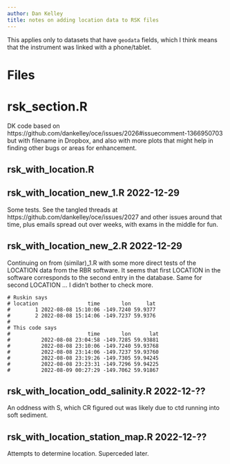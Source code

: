 ```yaml
---
author: Dan Kelley
title: notes on adding location data to RSK files
---
```


This applies only to datasets that have `geodata` fields, which I think means
that the instrument was linked with a phone/tablet.

# Files

# rsk_section.R

DK code based on https://github.com/dankelley/oce/issues/2026#issuecomment-1366950703 but with filename in Dropbox, and
also with more plots that might help in finding other bugs or areas for enhancement.


## rsk_with_location.R

## rsk_with_location_new_1.R 2022-12-29

Some tests.  See the tangled threads at
https://github.com/dankelley/oce/issues/2027 and other issues around that time,
plus emails spread out over weeks, with exams in the middle for fun.

## rsk_with_location_new_2.R 2022-12-29

Continuing on from (similar)_1.R with some more direct tests of the LOCATION data from the RBR software.  It seems that first LOCATION in the software corresponds to the second entry in the database. Same for second LOCATION ... I didn't bother to check more.

```
# Ruskin says
# location                time       lon     lat
#        1 2022-08-08 15:10:06 -149.7240 59.9377
#        2 2022-08-08 15:14:06 -149.7237 59.9376
#
# This code says
#                         time       lon      lat
#          2022-08-08 23:04:58 -149.7285 59.93881
#          2022-08-08 23:10:06 -149.7240 59.93768
#          2022-08-08 23:14:06 -149.7237 59.93760
#          2022-08-08 23:19:26 -149.7305 59.94245
#          2022-08-08 23:23:31 -149.7296 59.94225
#          2022-08-09 00:27:29 -149.7062 59.91867
```




## rsk_with_location_odd_salinity.R 2022-12-??

An oddness with S, which CR figured out was likely due to ctd running into soft sediment.

## rsk_with_location_station_map.R 2022-12-??

Attempts to determine location.  Superceded later.
